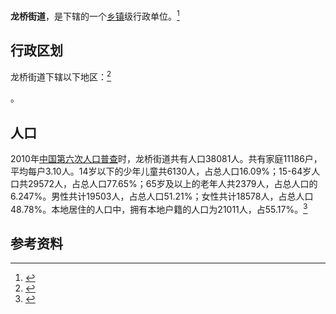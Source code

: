 {{中国乡级行政区|37/08/82/003/000}}

'''龙桥街道'''，是{{PRC admin/fullname|37/08/82/003/000|3}}下辖的一个[[乡镇|乡镇]]级行政单位。<ref>{{PRC admin/ref sgc|{{PRC admin/parent|37/08/82/003/000}}}}</ref>

== 行政区划 ==

龙桥街道下辖以下地区：<ref>{{PRC admin/ref sgc|37/08/82/003/000}}</ref>

{{PRC admin/children|37/08/82/003/000}}。
== 人口 ==

2010年[[中国第六次人口普查|中国第六次人口普查]]时，龙桥街道共有人口38081人。共有家庭11186户，平均每户3.10人。14岁以下的少年儿童共6130人，占总人口16.09%；15-64岁人口共29572人，占总人口77.65%；65岁及以上的老年人共2379人，占总人口的6.247%。男性共计19503人，占总人口51.21%；女性共计18578人，占总人口48.78%。本地居住的人口中，拥有本地户籍的人口为21011人，占55.17%。<ref name="人口普查2010">{{cite book| title =《中国2010年人口普查分乡、镇、街道资料》| author1 =中国国务院人口普查办公室| author2 =中国国家统计局人口就业统计司| year =2010| website =| page =表15 山东省乡、镇、街道人口| format =|}}</ref>

== 参考资料 ==

{{reflist}}

{{行政区划小作品}}
{{PRC admin/navcat|37/08/82/003/000}}